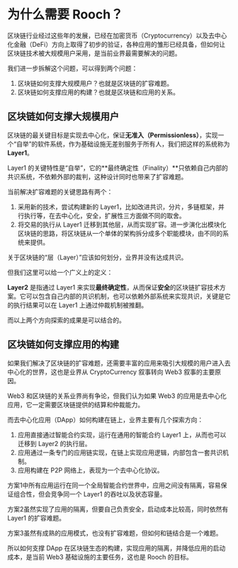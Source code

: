 # 为什么需要 Rooch？

区块链行业经过这些年的发展，已经在加密货币（Cryptocurrency）以及去中心化金融（DeFi）方向上取得了初步的验证，各种应用的雏形已经具备，但如何让区块链技术被大规模用户采用，是当前业界最需要解决的问题。

我们进一步拆解这个问题，可以得到两个问题：

1. 区块链如何支撑大规模用户？也就是区块链的扩容难题。
2. 区块链如何支撑应用的构建？也就是区块链和应用的关系。

## 区块链如何支撑大规模用户

区块链的最关键目标是实现去中心化，保证**无准入（Permissionless）**，实现一个“自举”的软件系统，作为基础设施无差别服务于所有人，我们把这样的系统称为 **Layer1**。

Layer1 的关键特性是“自举”，它的**最终确定性（Finality）**只依赖自己内部的共识系统，不依赖外部的裁判，这种设计同时也带来了扩容难题。

当前解决扩容难题的关键思路有两个：

1. 采用新的技术，尝试构建新的 Layer1，比如改进共识，分片，多链框架，并行执行等，在去中心化，安全，扩展性三方面做不同的取舍。
2. 将交易的执行从 Layer1 迁移到其他层，从而实现扩容。进一步演化出模块化区块链的思路，将区块链从一个单体的架构拆分成多个职能模块，由不同的系统来提供。

关于区块链的“层（Layer）”应该如何划分，业界并没有达成共识。

但我们这里可以给一个广义上的定义：

**Layer2** 是指通过 Layer1 来实现**最终确定性**，从而保证**安全**的区块链扩容技术方案。它可以包含自己内部的共识机制，也可以依赖外部系统来实现共识，关键是它的执行结果可以在 Layer1 上通过仲裁机制被推翻。

而以上两个方向探索的成果是可以结合的。

## 区块链如何支撑应用的构建

如果我们解决了区块链的扩容难题，还需要丰富的应用来吸引大规模的用户进入去中心化的世界，这也是业界从 CryptoCurrency 叙事转向 Web3 叙事的主要原因。

Web3 和区块链的关系业界尚有争论，但我们认为如果 Web3 的应用是去中心化应用，它一定需要区块链提供的结算和仲裁能力。

而去中心化应用（DApp）如何构建在链上，业界主要有几个探索方向：

1. 应用直接通过智能合约实现，运行在通用的智能合约 Layer1 上，从而也可以迁移到 Layer2 的执行层。
2. 应用通过一条专门的应用链实现，在链上实现应用逻辑，内部包含一套共识机制。
3. 应用构建在 P2P 网络上，表现为一个去中心化协议。

方案1中所有应用运行在同一个全局智能合约世界中，应用之间没有隔离，容易保证组合性，但会竞争同一个 Layer1 的吞吐以及状态容量。

方案2虽然实现了应用的隔离，但要自己负责安全，启动成本比较高，同时依然有 Layer1 的扩容难题。

方案3虽然有成熟的应用模式，也没有扩容难题，但如何和链结合是一个难题。

所以如何支撑 DApp 在区块链生态的构建，实现应用的隔离，并降低应用的启动成本，是当前 Web3 基础设施的主要任务，这也是 Rooch 的目标。

